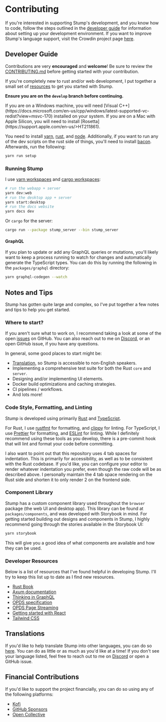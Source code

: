 
# Contributing

If you're interested in supporting Stump's development, and you know how to code, follow the steps outlined in the [developer guide](#developer-guide) for information about setting up your development environment. If you want to improve Stump's language support, visit the Crowdin project page [here](https://crowdin.com/project/stump).

## Developer Guide

Contributions are very **encouraged** and **welcome**! Be sure to review the [CONTRIBUTING.md](https://github.com/stumpapp/stump/blob/main/.github/CONTRIBUTING.md) before getting started with your contribution.

If you're completely new to rust and/or web development, I put together a small set of [resources](#developer-resources) to get you started with Stump.

**Ensure you are on the `develop` branch before continuing.**

<Callout emoji="🪟">
	If you are on a Windows machine, you will need [Visual
	C++](https://docs.microsoft.com/en-us/cpp/windows/latest-supported-vc-redist?view=msvc-170)
	installed on your system.
</Callout>

<Callout emoji="🍎">
	If you are on a Mac with Apple Silicon, you will need to install
	[Rosetta](https://support.apple.com/en-us/>HT211861).
</Callout>

You need to install [yarn](https://yarnpkg.com), [rust](https://www.rust-lang.org/tools/install), and [node](https://nodejs.org/en/download/). Additionally, if you want to run any of the dev scripts on the rust side of things, you'll need to install [bacon](https://crates.io/crates/bacon). Afterwards, run the following:

```bash
yarn run setup
```

### Running Stump

I use [yarn workspaces](https://yarnpkg.com/features/workspaces) and [cargo workspaces](https://doc.rust-lang.org/cargo/reference/workspaces.html):

```bash
# run the webapp + server
yarn dev:web
# run the desktop app + server
yarn start:desktop
# run the docs website
yarn docs dev
```

Or `cargo` for the server:

```bash
cargo run --package stump_server --bin stump_server
```

#### GraphQL

If you plan to update or add any GraphQL queries or mutations, you'll likely want to keep a process running to watch for changes and automatically generate the TypeScript types. You can do this by running the following in the `packages/graphql` directory:

```bash
yarn graphql-codegen --watch
```

## Notes and Tips

Stump has gotten quite large and complex, so I've put together a few notes and tips to help you get started.

### Where to start?

If you aren't sure what to work on, I recommend taking a look at some of the open [issues](https://github.com/stumpapp/stump/issues) on GitHub. You can also reach out to me on [Discord](https://discord.gg/63Ybb7J3as), or an open GitHub issue, if you have any questions.

In general, some good places to start might be:

- [Translation](https://crowdin.com/project/stump), so Stump is accessible to non-English speakers.
- Implementing a comprehensive test suite for both the Rust `core` and `server`.
- Designing and/or implementing UI elements.
- Docker build optimizations and caching strategies.
- CI pipelines / workflows.
- And lots more!

### Code Style, Formatting, and Linting

Stump is developed using primarily [Rust](https://www.rust-lang.org/) and [TypeScript](https://www.typescriptlang.org/).

For Rust, I use [rustfmt](https://github.com/rust-lang/rustfmt) for formatting, and [clippy](https://github.com/rust-lang/clippy) for linting. For TypeScript, I use [Prettier](https://prettier.io/) for formatting, and [ESLint](https://eslint.org/) for linting. While I definitely recommend using these tools as you develop, there is a pre-commit hook that will lint and format your code before committing.

I also want to point out that this repository uses 4 tab spaces for indentation. This is primarily for accessibility, as well as to be consistent with the Rust codebase. If you'd like, you can configure your editor to render whatever indentation you prefer, even though the raw code will be as described above. I personally maintain the 4 tab space rendering on the Rust side and shorten it to only render 2 on the frontend side.

### Component Library

Stump has a custom component library used throughout the `browser` package (the web UI and desktop app). This library can be found at `packages/components`, and was developed with Storybook in mind. For getting started building out designs and components in Stump, I highly recommend going through the stories available in the Storybook UI:

```bash
yarn storybook
```

This will give you a good idea of what components are available and how they can be used.

### Developer Resources

Below is a list of resources that I've found helpful in developing Stump. I'll try to keep this list up to date as I find new resources.

- [Rust Book](https://doc.rust-lang.org/book/)
- [Axum documentation](https://docs.rs/axum/latest/axum/)
- [Thinking in GraphQL](https://relay.dev/docs/next/principles-and-architecture/thinking-in-graphql/)
- [OPDS specification](https://specs.opds.io/)
- [OPDS Page Streaming](https://vaemendis.net/opds-pse/#:~:text=The%20OPDS%20Page%20Streaming%20Extension,having%20to%20download%20it%20completely.)
- [Getting started with React](https://reactjs.org/docs/getting-started.html)
- [Tailwind CSS](https://tailwindcss.com/)

## Translations

If you'd like to help translate Stump into other languages, you can do so [here](https://crowdin.com/project/stump). You can do as little or as much as you'd like at a time! If you don't see your language listed, feel free to reach out to me on [Discord](https://discord.gg/63Ybb7J3as) or open a GitHub issue.

## Financial Contributions

If you'd like to support the project financially, you can do so using any of the following platforms:

- [Kofi](https://ko-fi.com/aaronleop)
- [GitHub Sponsors](https://github.com/sponsors/aaronleopold)
- [Open Collective](https://opencollective.com/stump)
